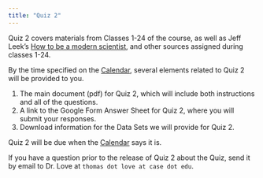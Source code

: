```yaml
---
title: "Quiz 2"
---
```


Quiz 2 covers materials from Classes 1-24 of the course, as well as Jeff Leek's [How to be a modern scientist](https://leanpub.com/modernscientist), and other sources assigned during classes 1-24.

By the time specified on the [Calendar](calendar.qmd), several elements related to Quiz 2 will be provided to you.

1. The main document (pdf) for Quiz 2, which will include both instructions and all of the questions.
2. A link to the Google Form Answer Sheet for Quiz 2, where you will submit your responses.
3. Download information for the Data Sets we will provide for Quiz 2.

Quiz 2 will be due when the [Calendar](calendar.qmd) says it is.

If you have a question prior to the release of Quiz 2 about the Quiz, send it by email to Dr. Love at `thomas dot love at case dot edu`.